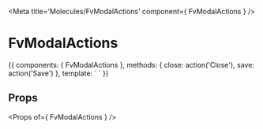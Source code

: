 
<Meta title='Molecules/FvModalActions' component={ FvModalActions } />

# FvModalActions

<Canvas>
<Story name='Common' height='150px'>{{
  components: { FvModalActions },
  methods: {
    close: action('Close'),
    save: action('Save')
  },
  template: `<FvModalActions
    @modal:actions:close="close"
    @modal:actions:save="save"
  >
  </FvModalActions>`
}}</Story>
</Canvas>

## Props

<Props of={ FvModalActions } />
